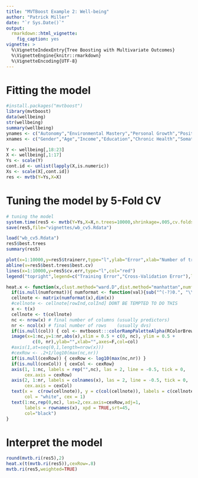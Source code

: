 ```yaml
---
title: "MVTBoost Example 2: Well-being"
author: "Patrick Miller"
date: "`r Sys.Date()`"
output: 
  rmarkdown::html_vignette:
    fig_caption: yes
vignette: >
  %\VignetteIndexEntry{Tree Boosting with Multivariate Outcomes}
  %\VignetteEngine{knitr::rmarkdown}
  %\VignetteEncoding{UTF-8}
---
```


# Fitting the model
```r
#install.packages("mvtboost")
library(mvtboost)
data(wellbeing)
str(wellbeing)
summary(wellbeing)
ynames <- c("Autonomy","Environmental Mastery","Personal Growth","Positive Relationships","Purpose in Life","Self Acceptance")
xnames <- c("Gender","Age","Income","Education","Chronic Health","Somatic Health","Self Report Health","Positive Affect","Negative Affect","Perceived Social Control","Control Internal States","Commitment","Control","Challenge","Ego Resilience","Social Support - Friends","Social Support - Family","Stress-Problems","Stress-Emotions","Loneliness")

Y <- wellbeing[,18:23]
X <- wellbeing[,1:17]
Ys <- scale(Y)
cont.id <- unlist(lapply(X,is.numeric))
Xs <- scale(X[,cont.id])
res <- mvtb(Y=Ys,X=X)
```

# Tuning the model by 5-Fold CV
```r
# tuning the model
system.time(res5 <- mvtb(Y=Ys,X=X,n.trees=10000,shrinkage=.005,cv.folds=5,compress=FALSE))
save(res5,file="vignettes/wb_cv5.Rdata")
```

```r
load("wb_cv5.Rdata")
res5$best.trees
summary(res5)
```

```r
plot(x=1:10000,y=res5$trainerr,type="l",ylab="Error",xlab="Number of trees")
abline(v=res5$best.trees$best.cv)
lines(x=1:10000,y=res5$cv.err,type="l",col="red")
legend("topright",legend=c("Training Error","Cross-Validation Error"),lty=c(1,1),col=c("black","red"),bty="n")
```

```r
heat.x <- function(x,clust.method="ward.D",dist.method="manhattan",numformat=NULL,col=NULL,mar=c(5.1,7.1,4.1,2.1),cexRow=NULL,cexCol=NULL,...) {
  if(is.null(numformat)){ numformat <- function(val){sub("^(-?)0.", "\\1.", sprintf("%.2f", val))}}
  cellnote <- matrix(numformat(x),dim(x))
  #cellnote <- cellnote[rowInd,colInd] DONT BE TEMPTED TO DO THIS
  x <- t(x)
  cellnote <- t(cellnote)
  nc <- nrow(x) # final number of columns (usually predictors)
  nr <- ncol(x) # final number of rows    (usually dvs)
  if(is.null(col)) { col <- mvtboost:::colorRampPaletteAlpha(RColorBrewer::brewer.pal(9,"Greys"),100)}
  image(x=1:nc,y=1:nr,abs(x),xlim = 0.5 + c(0, nc), ylim = 0.5 + 
          c(0, nr),ylab="",xlab="",axes=F,col=col)
  #axis(1,at=seq(0,1,length=nrow(x)))
  #cexRow <- .2+1/log10(max(nc,nr))
  if(is.null(cexRow)) { cexRow <- log10(max(nc,nr)) }
  if(is.null(cexCol)) { cexCol <- cexRow}
  axis(1, 1:nc, labels = rep("",nc), las = 2, line = -0.5, tick = 0, 
       cex.axis = cexRow)
  axis(2, 1:nr, labels = colnames(x), las = 2, line = -0.5, tick = 0, 
       cex.axis = cexCol)
  text(x =  c(row(cellnote)), y = c(col(cellnote)), labels = c(cellnote), 
       col = "white", cex = 1)
  text(1:nc,rep(0,nc), las=2,cex.axis=cexRow,adj=1,
       labels = rownames(x), xpd = TRUE,srt=45,
       col="black")
}

```


# Interpret the model
```r
round(mvtb.ri(res5),2)
heat.x(t(mvtb.ri(res5)),cexRow=.8)
mvtb.ri(res5,weighted=TRUE)
```